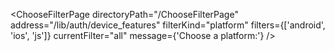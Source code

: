 

<ChooseFilterPage
  directoryPath="/ChooseFilterPage"
  address="/lib/auth/device_features"
  filterKind="platform"
  filters={['android', 'ios', 'js']}
  currentFilter="all"
  message={'Choose a platform:'}
/>
